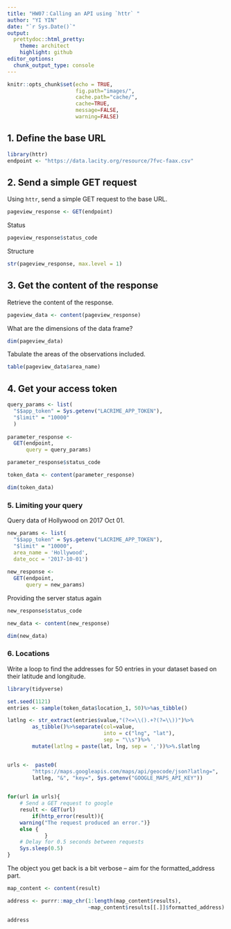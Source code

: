 ```yaml
---
title: "HW07：Calling an API using `httr` "
author: "YI YIN"
date: "`r Sys.Date()`"
output:
  prettydoc::html_pretty:
    theme: architect
    highlight: github
editor_options: 
  chunk_output_type: console
---
```

```r
knitr::opts_chunk$set(echo = TRUE,
                      fig.path="images/",
                      cache.path="cache/",
                      cache=TRUE,
                      message=FALSE,
                      warning=FALSE)

```
## 1. Define the base URL

```r
library(httr)
endpoint <- "https://data.lacity.org/resource/7fvc-faax.csv"
```

## 2. Send a simple GET request
Using `httr`, send a simple GET request to the base URL.
```r
pageview_response <- GET(endpoint)
```

Status 
```r
pageview_response$status_code
```

Structure 
```r
str(pageview_response, max.level = 1)
```

## 3. Get the content of the response
Retrieve the content of the response.

```r
pageview_data <- content(pageview_response)
```

What are the dimensions of the data frame?
```r
dim(pageview_data)
```

Tabulate the areas of the observations included.
```r
table(pageview_data$area_name)
```

## 4. Get your access token

```r
query_params <- list(
  "$$app_token" = Sys.getenv("LACRIME_APP_TOKEN"),
  "$limit" = "10000"
  )
    
parameter_response <-
  GET(endpoint, 
      query = query_params)
```

```r
parameter_response$status_code

token_data <- content(parameter_response)

dim(token_data)
```

### 5. Limiting your query

Query data of Hollywood on 2017 Oct 01.
```r
new_params <- list(
  "$$app_token" = Sys.getenv("LACRIME_APP_TOKEN"),
  "$limit" = "10000",
  area_name = 'Hollywood',
  date_occ = '2017-10-01')
    
new_response <-
  GET(endpoint, 
      query = new_params)
```

Providing the server status again
```r
new_response$status_code

new_data <- content(new_response)

dim(new_data)


```


### 6. Locations
Write a loop to find the addresses for 50 entries in your dataset based on their latitude and longitude.

```r

library(tidyverse)

set.seed(1121)
entries <- sample(token_data$location_1, 50)%>%as_tibble()

latlng <- str_extract(entries$value,"(?<=\\().+?(?=\\))")%>%
        as_tibble()%>%separate(col=value, 
                               into = c("lng", "lat"),
                               sep = "\\s")%>%
        mutate(latlng = paste(lat, lng, sep = ','))%>%.$latlng


urls <-  paste0(
        "https://maps.googleapis.com/maps/api/geocode/json?latlng=",
        latlng, "&", "key=", Sys.getenv("GOOGLE_MAPS_API_KEY"))

                 
for(url in urls){
    # Send a GET request to google
    result <- GET(url)
        if(http_error(result)){
    warning("The request produced an error.")} 
    else {
            }
    # Delay for 0.5 seconds between requests
    Sys.sleep(0.5)
}

```

The object you get back is a bit verbose – aim for the formatted_address part.
```r

map_content <- content(result)

address <- purrr::map_chr(1:length(map_content$results),
                          ~map_content$results[[.]]$formatted_address)

address
```


 
 